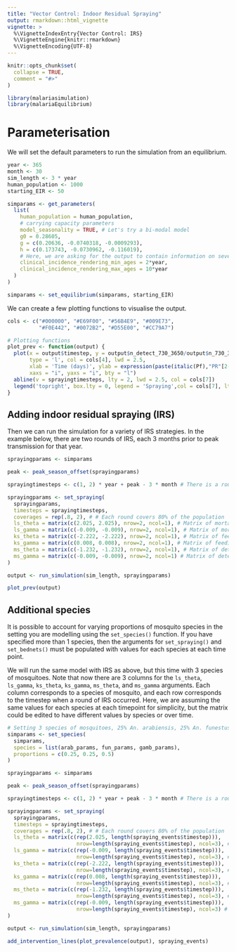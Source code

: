 ```yaml
---
title: "Vector Control: Indoor Residual Spraying"
output: rmarkdown::html_vignette
vignette: >
  %\VignetteIndexEntry{Vector Control: IRS}
  %\VignetteEngine{knitr::rmarkdown}
  %\VignetteEncoding{UTF-8}
---
```


```r
knitr::opts_chunk$set(
  collapse = TRUE,
  comment = "#>"
)
```

```r
library(malariasimulation)
library(malariaEquilibrium)
```

# Parameterisation

We will set the default parameters to run the simulation from an equilibrium.

```r
year <- 365
month <- 30
sim_length <- 3 * year
human_population <- 1000
starting_EIR <- 50

simparams <- get_parameters(
  list(
    human_population = human_population,
    # carrying capacity parameters
    model_seasonality = TRUE, # Let's try a bi-modal model
    g0 = 0.28605,
    g = c(0.20636, -0.0740318, -0.0009293),
    h = c(0.173743, -0.0730962, -0.116019),
    # Here, we are asking for the output to contain information on severe incidence in children 2-10 years old.
    clinical_incidence_rendering_min_ages = 2*year,
    clinical_incidence_rendering_max_ages = 10*year
  )
)

simparams <- set_equilibrium(simparams, starting_EIR)
```

We can create a few plotting functions to visualise the output.
```r
cols <- c("#000000", "#E69F00", "#56B4E9", "#009E73", 
          "#F0E442", "#0072B2", "#D55E00", "#CC79A7")

# Plotting functions
plot_prev <- function(output) {
  plot(x = output$timestep, y = output$n_detect_730_3650/output$n_730_3650, 
       type = 'l', col = cols[4], lwd = 2.5,
       xlab = 'Time (days)', ylab = expression(paste(italic(Pf),"PR"[2-10])),
       xaxs = "i", yaxs = "i", bty = "l")
  abline(v = sprayingtimesteps, lty = 2, lwd = 2.5, col = cols[7])
  legend('topright', box.lty = 0, legend = 'Spraying',col = cols[7], lty = 2, lwd = 2.5)
}
```

## Adding indoor residual spraying (IRS)

Then we can run the simulation for a variety of IRS strategies. In the example below, there are two rounds of IRS, each 3 months prior to peak transmission for that year. 
```r
sprayingparams <- simparams

peak <- peak_season_offset(sprayingparams)

sprayingtimesteps <- c(1, 2) * year + peak - 3 * month # There is a round of IRS in the 1st and second year 3 months prior to peak transmission.

sprayingparams <- set_spraying(
  sprayingparams,
  timesteps = sprayingtimesteps,
  coverages = rep(.8, 2), # # Each round covers 80% of the population 
  ls_theta = matrix(c(2.025, 2.025), nrow=2, ncol=1), # Matrix of mortality parameters
  ls_gamma = matrix(c(-0.009, -0.009), nrow=2, ncol=1), # Matrix of mortality parameters per timestep
  ks_theta = matrix(c(-2.222, -2.222), nrow=2, ncol=1), # Matrix of feeding success parameters
  ks_gamma = matrix(c(0.008, 0.008), nrow=2, ncol=1), # Matrix of feeding success parameters per timestep
  ms_theta = matrix(c(-1.232, -1.232), nrow=2, ncol=1), # Matrix of deterrence parameters
  ms_gamma = matrix(c(-0.009, -0.009), nrow=2, ncol=1) # Matrix of deterrence parameters per timestep
)

output <- run_simulation(sim_length, sprayingparams)

plot_prev(output)
```

## Additional species 
It is possible to account for varying proportions of mosquito species in the setting you are modelling using the `set_species()` function. If you have specified more than 1 species, then the arguments for `set_spraying()` and `set_bednets()` must be populated with values for each species at each time point. 

We will run the same model with IRS as above, but this time with 3 species of mosquitoes. Note that now there are 3 columns for the `ls_theta`, `ls_gamma`, `ks_theta`, `ks_gamma`, `ms_theta`, and `ms_gamma` arguments. Each column corresponds to a species of mosquito, and each row corresponds to the timestep when a round of IRS occurred. Here, we are assuming the same values for each species at each timepoint for simplicity, but the matrix could be edited to have different values by species or over time. 
```r
# Setting 3 species of mosquitoes, 25% An. arabiensis, 25% An. funestus, and 50% An. gambiae
simparams <- set_species(
  simparams, 
  species = list(arab_params, fun_params, gamb_params),
  proportions = c(0.25, 0.25, 0.5)
)

sprayingparams <- simparams

peak <- peak_season_offset(sprayingparams)

sprayingtimesteps <- c(1, 2) * year + peak - 3 * month # There is a round of IRS in the 1st and second year 3 months prior to peak transmission.

sprayingparams <- set_spraying(
  sprayingparams,
  timesteps = sprayingtimesteps,
  coverages = rep(.8, 2), # # Each round covers 80% of the population 
  ls_theta = matrix(c(rep(2.025, length(spraying_events$timestep))),
                      nrow=length(spraying_events$timestep), ncol=3), # Matrix of mortality parameters; nrows=length(timesteps), ncols=length(species) 
  ls_gamma = matrix(c(rep(-0.009, length(spraying_events$timestep))),
                      nrow=length(spraying_events$timestep), ncol=3), # Matrix of mortality parameters per timestep
  ks_theta = matrix(c(rep(-2.222, length(spraying_events$timestep))),
                      nrow=length(spraying_events$timestep), ncol=3), # Matrix of feeding success parameters
  ks_gamma = matrix(c(rep(0.008, length(spraying_events$timestep))),
                      nrow=length(spraying_events$timestep), ncol=3), # Matrix of feeding success parameters per timestep
  ms_theta = matrix(c(rep(-1.232, length(spraying_events$timestep))),
                      nrow=length(spraying_events$timestep), ncol=3), # Matrix of deterrence parameters
  ms_gamma = matrix(c(rep(-0.009, length(spraying_events$timestep))),
                      nrow=length(spraying_events$timestep), ncol=3) # Matrix of deterrence parameters per timestep
)

output <- run_simulation(sim_length, sprayingparams)

add_intervention_lines(plot_prevalence(output), spraying_events)
```
